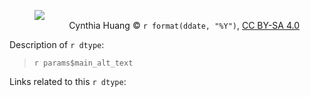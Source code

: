 :::{.COLUmn-page}
<figure>
  <img src="images/main.png" class="sketchnote">
  <figcaption style="text-align: right">Cynthia Huang © `r format(ddate, "%Y")`, [CC BY-SA 4.0](https://creativecommons.org/licenses/by-sa/4.0/)</figcaption>
</figure>
:::

Description of `r dtype`:

> `r params$main_alt_text`

Links related to this `r dtype`:

